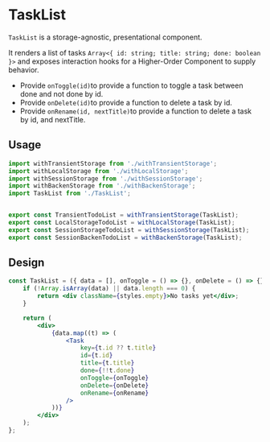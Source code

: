 # TaskList

`TaskList` is a storage-agnostic, presentational component.

It renders a list of tasks `Array<{ id: string; title: string; done: boolean }>` and exposes interaction hooks for a Higher-Order Component to supply behavior.

- Provide `onToggle(id)`to provide a function to toggle a task between done and not done by id.
- Provide `onDelete(id)`to provide a function to delete a task by id.
- Provide `onRename(id, nextTitle)`to provide a function to delete a task by id, and nextTitle.

## Usage

```jsx
import withTransientStorage from './withTransientStorage';
import withLocalStorage from './withLocalStorage';
import withSessionStorage from './withSessionStorage';
import withBackenStorage from './withBackenStorage';
import TaskList from './TaskList';


export const TransientTodoList = withTransientStorage(TaskList);
export const LocalStorageTodoList = withLocalStorage(TaskList);
export const SessionStorageTodoList = withSessionStorage(TaskList);
export const SessionBackenTodoList = withBackenStorage(TaskList);
```

## Design

```jsx
const TaskList = ({ data = [], onToggle = () => {}, onDelete = () => {}, onRename = () => {} }) => {
    if (!Array.isArray(data) || data.length === 0) {
        return <div className={styles.empty}>No tasks yet</div>;
    }

    return (
        <div>
            {data.map((t) => (
                <Task
                    key={t.id ?? t.title}
                    id={t.id}
                    title={t.title}
                    done={!!t.done}
                    onToggle={onToggle}
                    onDelete={onDelete}
                    onRename={onRename}
                />
            ))}
        </div>
    );
};

```